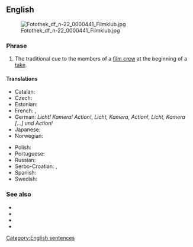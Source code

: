 ==English==
[[Image:Fotothek df n-22 0000441 Filmklub.jpg|thumb]]

===Phrase===
{{en-phrase|[[lights]], [[camera]], [[action]]!}}

# The traditional cue to the members of a [[film crew]] at the beginning of a [[take]].

====Translations====
{{trans-top|tradicional cue at a beginning of a take}}
* Catalan: {{t|ca|llums, càmera, acció!}}
* Czech: {{t|cs|kamera, klapka, jedeme!}}
* Estonian: {{t|et|valgus, kaamera, võte}}
* French: {{t|fr|silence, moteur, action}}, {{t+|fr|malayalam|m}}
* German: ''Licht! Kamera! Action!'', ''Licht, Kamera, Action!'', ''Licht, Kamera [...] und Action!''
* Japanese: {{t|ja|ライト、カメラ、アクション!|sc=Jpan}}
* Norwegian: {{t|no|lys, kamera, action}}
{{trans-mid}}
* Polish: {{t|pl|światła, kamera, akcja}}
* Portuguese: {{t|pt|luzes, câmera, ação}}
* Russian: {{t|ru|свет, камера, мото́р}}
* Serbo-Croatian: {{t|sh|тон, камера, акција|tr=ton, kamera, akci|sc=Cyrl}}, {{t|sh|светла, камера, акција|tr=svetla, kamera, akcija|sc=Cyrl}}
* Spanish: {{t|es|luces, cámara, acción|alt=¡luces, cámara, acción!}}
* Swedish: {{t|sv|tystnad, tagning}}
{{trans-bottom}}

===See also===
* {{l|en|on your mark, get set, go}}
* {{l|en|ready, aim, fire}}
* {{l|en|ready, set, go}}
* {{l|en|ready, steady, go}}

[[Category:English sentences]]